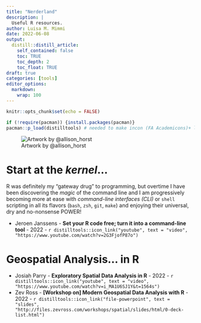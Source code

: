 ```yaml
---
title: "Nerderland"
description: |
  Useful R resources.
author: Luisa M. Mimmi
date: 2022-06-08
output:
  distill::distill_article:
    self_contained: false
    toc: TRUE
    toc_depth: 2
    toc_float: TRUE
draft: true
categories: [tools]
editor_options:
  markdown:
    wrap: 100
---
```


```r
knitr::opts_chunk$set(echo = FALSE)

if (!require(pacman)) {install.packages(pacman)} 
pacman::p_load(distilltools) # needed to make incon (FA Academicons)+ links 
```

<!-- needs the \ -->
![Artwork by \@allison_horst](workflow.jpg "Artwork by @allison_horst")

# Start at the _kernel_...

R was definitely my "gateway drug" to programming, but overtime I have been discovering the _magic_ of the command line and I am progressively becoming more at ease with *command-line interfaces (CLI)*  or `shell` scripting in all its flavors (`bash`, `zsh`, `git`, `make`) and enjoying their universal, dry and no-nonsense POWER!

+  Jeroen Janssens - **Set your R code free; turn it into a command-line tool** - 2022 - 
`r distilltools::icon_link("youtube", text = "video", "https://www.youtube.com/watch?v=2G3FjofP87o")`

# Geospatial Analysis... in R

+  Josiah Parry - **Exploratory Spatial Data Analysis in R** - 2022 - 
`r distilltools::icon_link("youtube", text = "video", "https://www.youtube.com/watch?v=i_MA1U6SJ1Y&t=1564s")`
+ Zev Ross - **[Workshop on] Modern Geospatial Data Analysis with R** - 2022 - 
`r distilltools::icon_link("file-powerpoint", text = "slides", "http://files.zevross.com/workshops/spatial/slides/html/0-deck-list.html")`                                        
 

<!-- ## boh  -->

<!-- ```{r} -->
<!-- distilltools::icon_link("github", text = "repo", "https://github.com/Lulliter/slogan") -->
<!-- distilltools::icon_link("link", text = "html", "https://lulliter.github.io/slogan/") -->
<!-- ``` -->
